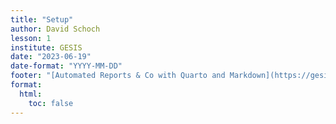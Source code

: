 ```yaml
---
title: "Setup"
author: David Schoch
lesson: 1
institute: GESIS
date: "2023-06-19"
date-format: "YYYY-MM-DD"
footer: "[Automated Reports & Co with Quarto and Markdown](https://gesiscss.github.io/quarto-workshop/)"
format:
  html:
    toc: false
---
```


